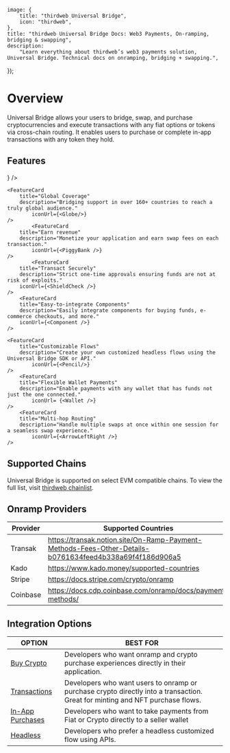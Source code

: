 
	image: {
		title: "thirdweb Universal Bridge",
		icon: "thirdweb",
	},
	title: "thirdweb Universal Bridge Docs: Web3 Payments, On-ramping, bridging & swapping",
	description:
		"Learn everything about thirdweb’s web3 payments solution, Universal Bridge. Technical docs on onramping, bridging + swapping.",
});

# Overview

Universal Bridge allows your users to bridge, swap, and purchase cryptocurrencies and execute transactions with any fiat options or tokens via cross-chain routing. It enables users to purchase or complete in-app transactions with any token they hold.

<DocImage src={PayOverviewImage} />

## Features

<div
	className="my-4 grid gap-2 md:grid-cols-2 lg:grid-cols-2 "
>
	<FeatureCard
		title="Avoid chargeback & liability"
		description="Automatic screening for sanctioned wallets and regions to ensure application safety."
		iconUrl={<Rocket />}
	/>

    <FeatureCard
    	title="Global Coverage"
    	description="Bridging support in over 160+ countries to reach a truly global audience."
    		iconUrl={<Globe/>}
    />
    	    <FeatureCard
    	title="Earn revenue"
    	description="Monetize your application and earn swap fees on each transaction."
    		iconUrl={<PiggyBank />}
    />
    		<FeatureCard
    	title="Transact Securely"
    	description="Strict one-time approvals ensuring funds are not at risk of exploits."
    	iconUrl={<ShieldCheck />}
    />
    	<FeatureCard
    	title="Easy-to-integrate Components"
    	description="Easily integrate components for buying funds, e-commerce checkouts, and more."
    	iconUrl={<Component />}
    />

    <FeatureCard
    	title="Customizable Flows"
    	description="Create your own customized headless flows using the Universal Bridge SDK or API."
    		iconUrl={<Pencil/>}
    />
        <FeatureCard
    	title="Flexible Wallet Payments"
    	description="Enable payments with any wallet that has funds not just the one connected."
    		iconUrl= {<Wallet />}
    />
        <FeatureCard
    	title="Multi-hop Routing"
    	description="Handle multiple swaps at once within one session for a seamless swap experience."
    		iconUrl={<ArrowLeftRight />}
    />

</div>

## Supported Chains

Universal Bridge is supported on select EVM compatible chains. To view the full list, visit [thirdweb chainlist](https://thirdweb.com/chainlist?service=pay).

<DocImage src={SupportedChains} />

## Onramp Providers

| Provider | Supported Countries                                                                                     |
| -------- | ------------------------------------------------------------------------------------------------------- |
| Transak  | https://transak.notion.site/On-Ramp-Payment-Methods-Fees-Other-Details-b0761634feed4b338a69f4f186d906a5 |
| Kado     | https://www.kado.money/supported-countries                                                              |
| Stripe   | https://docs.stripe.com/crypto/onramp                                                                   |
| Coinbase | https://docs.cdp.coinbase.com/onramp/docs/payment-methods/ |

## Integration Options

| OPTION                                                                                              | BEST FOR                                                                                                                                  |
| --------------------------------------------------------------------------------------------------- | ----------------------------------------------------------------------------------------------------------------------------------------- |
| [Buy Crypto](https://playground.thirdweb.com/connect/pay/)                                 | Developers who want onramp and crypto purchase experiences directly in their application.                                                 |
| [Transactions](https://playground.thirdweb.com/connect/pay/transactions) | Developers who want users to onramp or purchase crypto directly into a transaction. Great for minting and NFT purchase flows.             |
| [In-App Purchases](https://playground.thirdweb.com/connect/pay/commerce)                        | Developers who want to take payments from Fiat or Crypto directly to a seller wallet |
| [Headless](https://playground.thirdweb.com/connect/pay/backend)                        | Developers who prefer a headless customized flow using APIs. |
